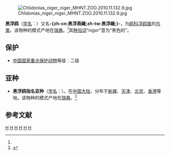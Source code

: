 {{noteTA
|T=zh-cn:黑浮鸥; zh-tw:黑浮燕鷗; 
|1=zh-cn:黑浮鸥; zh-tw:黑浮燕鷗; 
}}
{{speciesbox
| status = LC
| status_system = iucn3.1
| status_ref = <ref>{{IUCN|id=22694787 |title=''Chlidonias niger'' |assessor=BirdLife International |assessor-link=BirdLife International |version=2017.3 |year=2016 |accessdate=1 October 2016}} 数据库資料包含說明此物種被編入無危級別的原因</ref>
| image = Čorík čierny (Chlidonias niger) a (4644831482).jpg
| image_caption = 黑浮鸥
| taxon = Chlidonias niger
| authority = [[卡尔·林奈|Linnaeus]], 1758<ref name='id1959'>{{cite web| url =http://www.bioinfo.cn/db05/BjdwSpecies.php?action=view&id=1959| title =黑浮鸥| work =《中国动物物种编目数据库》| publisher =中国科学院微生物研究所| author =中国科学院动物研究所| accessdate =2009-04-04| deadurl =yes| archiveurl =https://web.archive.org/web/20160305051457/http://www.bioinfo.cn/db05/BjdwSpecies.php?action=view&id=1959| archivedate =2016-03-05| df =}}</ref>
| subdivision_ranks = [[亞種|亞種]]
| subdivision = 
* ''C. n. niger'' – <small>([[Carl_Linnaeus|Linnaeus]], [[10th_edition_of_Systema_Naturae|1758]])</small><br /><small>([[Eurasian_black_tern|Eurasian black tern]])</small>
* ''C. n. surinamensis'' – <small>([[Johann_Friedrich_Gmelin|Gmelin]], 1789)</small><br /><small>([[North_American_black_tern|North American black tern]])</small>
| range_map = Chlidonias niger map.svg
| synonyms = ''Sterna nigra'' {{small|Linnaeus, 1758}}
}}
[[File:Chlidonias_niger_niger_MHNT.ZOO.2010.11.132.9.jpg|thumb]]

'''黑浮鸥'''（[[学名|学名]]：{{lang|la|''Chlidonias niger''}}）又名'''-{zh-cn:黑浮燕鷗;zh-tw:黑浮鷗;}-'''，为[[鸥科|鸥科]][[浮鸥属|浮鸥属]]的[[鸟类|鸟类]]。该物种的模式产地在[[瑞典|瑞典]]。<ref name='id1959'/>其[[种加词|种加词]]“''niger''”意为“黑色的”。

== 保护 ==
* [[中國國家重點保護野生動物名錄|中国国家重点保护动物]]等级：二级

== 亚种 ==
* '''黑浮鸥指名亚种'''（[[学名|学名]]：{{lang|la|''Chlidonias niger niger''}}）。在[[中国大陆|中国大陆]]，分布于[[新疆|新疆]]、[[天津|天津]]、[[北京|北京]]、[[香港|香港]]等地。该物种的模式产地在[[瑞典|瑞典]]。<ref name='id1960'>{{cite web| url =http://www.bioinfo.cn/db05/BjdwSpecies.php?action=view&id=1960| title =黑浮鸥指名亚种| work =《中国动物物种编目数据库》| publisher =中国科学院微生物研究所| author =中国科学院动物研究所| accessdate =2009-04-04| deadurl =yes| archiveurl =https://web.archive.org/web/20160305002132/http://www.bioinfo.cn/db05/BjdwSpecies.php?action=view&id=1960| archivedate =2016-03-05| df =}}</ref>

== 参考文献 ==
{{reflist}}
{{Taxonbar|from=Q27215}}

[[Category:浮鸥属|H]]
[[Category:中國國家二級保護動物|H]]
[[Category:北京野生動物|H]]
[[Category:天津野生動物|H]]
[[Category:1758年描述的鸟类|H]]
[[Category:卡尔·林奈命名的生物分类|H]]


{{鸟类小作品}}